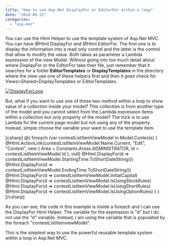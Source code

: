 ```yaml
---
title: "How to use Asp.Net DisplayFor or EditorFor within a loop"
date: "2014-04-22"
categories: 
  - "asp-mvc"
---
```


You can use the Html Helper to use the template system of Asp.Net MVC. You can have @Html.DisplayFor and @Html.EditorFor. The first one is to display the information into a read only control and the latter is the control that allow to modify the value. Both takes as parameter a Lambda expression of the view Model. Without going into too much detail about where DisplayFor or the EditorFor take their file, just remember that it searches for a folder **EditorTemplates** or **DisplayTemplates** in the directory where the view use one of these helpers first and then it goes check for Views>Shared>DisplayTemplates or EditorTemplates.

[![DisplayForLoop](http://patrickdesjardins.com/blog/wp-content/uploads/2014/04/DisplayForLoop-400x125.png)](http://patrickdesjardins.com/blog/how-to-use-asp-net-displayfor-or-editorfor-within-a-loop/displayforloop)

But, what if you want to use one of these two method within a loop to show value of a collection inside your model? This collection is from another type of the model and you cannot select from the Lambda expression items within a collection but only property of the model? The trick is to use Lambda for the current page model but not using any of the property. Instead, simple choose the variable your want to use the template item.

\[csharp\] <tbody> @{ foreach (var contestListItemViewModel in Model.Contests) { <tr> <td>@Html.ActionLink(contestListItemViewModel.Name.Current, "Edit", "Contest", new { Area = Constants.Areas.ADMINISTRATOR, id = contestListItemViewModel.Id }, null)</td> <td>@Html.DisplayFor(d => contestListItemViewModel.StartingTime.ToShortDateString())</td> <td>@Html.DisplayFor(d => contestListItemViewModel.EndingTime.ToShortDateString())</td> <td>@Html.DisplayFor(d => contestListItemViewModel.InitialCapital)</td> <td>@Html.DisplayFor(d => contestListItemViewModel.IsUsingStockRules)</td> <td>@Html.DisplayFor(d => contestListItemViewModel.IsUsingShortRules)</td> <td>@Html.DisplayFor(d => contestListItemViewModel.IsUsingOptionRules)</td> </tr> } } </tbody> \[/csharp\]

As you can see, the code in this example is inside a foreach and I can use the DisplayFor Html Helper. The variable for the expression is "d" but I do not use the "d" variable. Instead, I am using the variable that is populated by the foreach "contestListItemviewModel".

This is the simplest way to use the powerful reusable template system within a loop in Asp.Net MVC.
